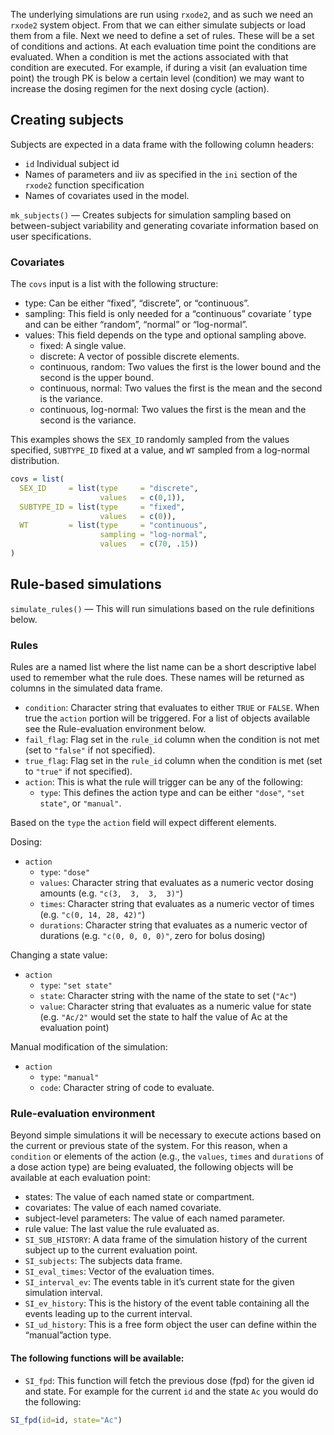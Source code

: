 
The underlying simulations are run using `rxode2`, and as such we need an
`rxode2` system object. From that we can either simulate subjects or load them
from a file. Next we need to define a set of rules. These will be a set of
conditions and actions. At each evaluation time point the conditions are
evaluated.  When a condition is met the actions associated with that condition
are executed.  For example, if during a visit (an evaluation time point) the
trough PK is below a certain level (condition) we may want to increase the
dosing regimen for the next dosing cycle (action).

## Creating subjects

Subjects are expected in a data frame with the following column headers:

* `id` Individual subject id
* Names of parameters and iiv as specified in the `ini` section of the
  `rxode2` function specification
* Names of covariates used in the model.

`mk_subjects()` --- Creates subjects for simulation sampling based on
between-subject variability and generating covariate information based on user
specifications. 

### Covariates

The `covs` input is a list with the following structure:

* type: Can be either "fixed", "discrete", or "continuous".
* sampling: This field is only needed for a "continuous" covariate ' type and can be either "random", "normal" or "log-normal".
* values: This field depends on the type and optional sampling above.
  * fixed: A single value.
  * discrete: A vector of possible discrete elements.
  * continuous, random: Two values the first is the lower bound and the second is the upper bound.
  * continuous, normal: Two values the first is the mean and the second is the variance.
  * continuous, log-normal: Two values the first is the mean and the second is the variance.
  
This examples shows the `SEX_ID` randomly sampled from the values specified,
`SUBTYPE_ID` fixed at a value, and `WT` sampled from a log-normal
distribution.

```r
covs = list(
  SEX_ID     = list(type     = "discrete", 
                    values   = c(0,1)),
  SUBTYPE_ID = list(type     = "fixed",
                    values   = c(0)),
  WT         = list(type     = "continuous",
                    sampling = "log-normal",
                    values   = c(70, .15))
)
```

## Rule-based simulations

`simulate_rules()` --- This will run simulations based on the rule definitions
below. 

### Rules

Rules are a named list where the list name can be a short descriptive label
used to remember what the rule does. These names will be returned as columns
in the simulated data frame.

 * `condition`: Character string that evaluates to either `TRUE` or `FALSE`. When true the `action` portion will be triggered. For a list of objects available see the Rule-evaluation environment below.
 * `fail_flag`: Flag set in the `rule_id` column when the condition is not met (set to `"false"` if not specified).
 * `true_flag`: Flag set in the `rule_id` column when the condition is met (set to `"true"` if not specified).
 * `action`: This is what the rule will trigger can be any of the following: 
   * `type`:  This defines the action type and can be either `"dose"`,  `"set state"`, or `"manual"`.

Based on the `type` the `action` field will expect different elements. 

Dosing:

* `action`
  * `type`:  `"dose"`
  * `values`:     Character string that evaluates as a numeric vector  dosing amounts (e.g. `"c(3,  3,  3,  3)"`)
  * `times`:      Character string that evaluates as a numeric vector of times (e.g. `"c(0, 14, 28, 42)"`)
  * `durations`:  Character string that evaluates as a numeric vector of durations  (e.g. `"c(0, 0, 0, 0)"`, zero for bolus dosing)

Changing a state value:

* `action`
  * `type`:  `"set state"`
  * `state`:     Character string with the name of the state to set (`"Ac"`)
  * `value`:     Character string that evaluates as a numeric value for state (e.g. `"Ac/2"` would set the state to half the value of Ac at the evaluation point)

Manual modification of the simulation:

* `action`
  * `type`:  `"manual"`
  * `code`:  Character string of code to evaluate.

### Rule-evaluation environment

Beyond simple simulations it will be necessary to execute actions based on the
current or previous state of the system. For this reason,  when a `condition`
or elements of the action (e.g., the `values`, `times` and `durations` of a
dose action type) are being evaluated, the following objects will be available
at each evaluation point:

* states:     The value of each named state or compartment.
* covariates: The value of each named covariate.
* subject-level parameters: The value of each named parameter.
* rule value: The last value the rule evaluated as.
* `SI_SUB_HISTORY`: A data frame of the simulation history of the current subject up to the current evaluation point.
* `SI_subjects`: The subjects data frame.
* `SI_eval_times`: Vector of the evaluation times.
* `SI_interval_ev`: The events table in it's current state for the given simulation interval.
* `SI_ev_history`: This is the history of the event table containing all
  the events leading up to the current interval.
* `SI_ud_history`: This is a free form object the user can define within
  the "manual"action type. 

####  The following functions will be available:

* `SI_fpd`: This function will fetch the previous dose (fpd) for the given id
  and state. For example for the current `id` and the state `Ac` you would do
  the following:

```r
SI_fpd(id=id, state="Ac")
```
